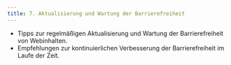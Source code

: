 ```yaml
---
title: 7. Aktualisierung und Wartung der Barrierefreiheit
---
```

- Tipps zur regelmäßigen Aktualisierung und Wartung der Barrierefreiheit von Webinhalten.  
- Empfehlungen zur kontinuierlichen Verbesserung der Barrierefreiheit im Laufe der Zeit.
